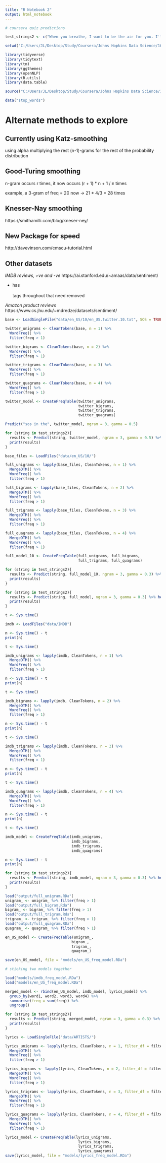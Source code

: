 ```yaml
---
title: "R Notebook 2"
output: html_notebook
---
```


```r
# coursera quiz predictions

test_strings2 <- c("When you breathe, I want to be the air for you. I'll be there for you, I'd live and I'd", "Guy at my table's wife got up to go to the bathroom and I asked about dessert and he started telling me about his", "I'd give anything to see arctic monkeys this", "Talking to your mom has the same effect as a hug and helps reduce your", "When you were in Holland you were like 1 inch away from me but you hadn't time to take a", "I'd just like all of these questions answered, a presentation of evidence, and a jury to settle the", "I can't deal with unsymetrical things. I can't even hold an uneven number of bags of groceries in each", "Every inch of you is perfect from the bottom to the", "I’m thankful my childhood was filled with imagination and bruises from playing", "I like how the same people are in almost all of Adam Sandler's")

```

```r
setwd("C:/Users/JL/Desktop/Study/Coursera/Johns Hopkins Data Science/10 capstone/CapstoneProject_NaturalLanguageProcessing")

library(tidyverse)
library(tidytext)
library(tm)
library(ggthemes)
library(openNLP)
library(R.utils)
library(data.table)

source("C:/Users/JL/Desktop/Study/Coursera/Johns Hopkins Data Science/10 capstone/CapstoneProject_NaturalLanguageProcessing/helper2.R")

data("stop_words")

```

# Alternate methods to explore

## Currently using Katz-smoothing

using alpha multiplying the rest (n-1)-grams for the rest of the probability distribution

## Good-Turing smoothing

n-gram occurs r times, it now occurs
(r + 1) * n + 1 / n   times

example, a 3-gram of freq = 20
now → 21 * 4/3 = 28 times

## Knesser-Nay smoothing

https://smithamilli.com/blog/kneser-ney/

## New Package for speed

http://davevinson.com/cmscu-tutorial.html

## Other datasets

*IMDB reviews, +ve and -ve*
https://ai.stanford.edu/~amaas/data/sentiment/

- has <br><br /> tags throughout that need removed

*Amazon product reviews*
https://www.cs.jhu.edu/~mdredze/datasets/sentiment/






```r
base <- LoadSingleFile("data/en_US/10/en_US.twitter.10.txt", SOS = TRUE, EOS = TRUE)
```

```r
twitter_unigrams <- CleanTokens(base, n = 1) %>%
  WordFreq() %>%
  filter(freq > 1) 

twitter_bigrams <- CleanTokens(base, n = 2) %>%
  WordFreq() %>%
  filter(freq > 1)

twitter_trigrams <- CleanTokens(base, n = 3) %>%
  WordFreq() %>%
  filter(freq > 1)

twitter_quagrams <- CleanTokens(base, n = 4) %>%
  WordFreq() %>%
  filter(freq > 1)
```

```r
twitter_model <- CreateFreqTable(twitter_unigrams,
                                 twitter_bigrams,
                                 twitter_trigrams,
                                 twitter_quagrams)
```

```r
Predict("sos in the", twitter_model, ngram = 3, gamma = 0.5)
```

```r
for (string in test_strings2){
  results <- Predict(string, twitter_model, ngram = 3, gamma = 0.5) %>% head(10)
  print(results)
}
```

```r
base_files <- LoadFiles("data/en_US/10/")
```
```r
full_unigrams <- lapply(base_files, CleanTokens, n = 1) %>%
  MergeDTM() %>%
  WordFreq() %>%
  filter(freq > 1) 

full_bigrams <- lapply(base_files, CleanTokens, n = 2) %>%
  MergeDTM() %>%
  WordFreq() %>%
  filter(freq > 1)

full_trigrams <- lapply(base_files, CleanTokens, n = 3) %>%
  MergeDTM() %>%
  WordFreq() %>%
  filter(freq > 1)

full_quagrams <- lapply(base_files, CleanTokens, n = 4) %>%
  MergeDTM() %>%
  WordFreq() %>%
  filter(freq > 1)
```
```r
full_model_10 <- CreateFreqTable(full_unigrams, full_bigrams,
                                 full_trigrams, full_quagrams)
```
```r
for (string in test_strings2){
  results <- Predict(string, full_model_10, ngram = 3, gamma = 0.3) %>% head(10)
  print(results)
}
```

```r
for (string in test_strings2){
  results <- Predict(string, full_model, ngram = 3, gamma = 0.3) %>% head(100)
  print(results)
}
```


```r
t <- Sys.time()

imdb <- LoadFiles("data/IMDB")

n <- Sys.time() - t
print(n)
```

```r
t <- Sys.time()

imdb_unigrams <- lapply(imdb, CleanTokens, n = 1) %>%
  MergeDTM() %>%
  WordFreq() %>%
  filter(freq > 1)

n <- Sys.time() - t
print(n)
```

```r
t <- Sys.time()

imdb_bigrams <- lapply(imdb, CleanTokens, n = 2) %>%
  MergeDTM() %>%
  WordFreq() %>%
  filter(freq > 1)

n <- Sys.time() - t
print(n)
```


```r
t <- Sys.time()

imdb_trigrams <- lapply(imdb, CleanTokens, n = 3) %>%
  MergeDTM() %>%
  WordFreq() %>%
  filter(freq > 1)

n <- Sys.time() - t
print(n)
```

```r
t <- Sys.time()

imdb_quagrams <- lapply(imdb, CleanTokens, n = 4) %>%
  MergeDTM() %>%
  WordFreq() %>%
  filter(freq > 1)

n <- Sys.time() - t
print(n)
```


```r
t <- Sys.time()

imdb_model <- CreateFreqTable(imdb_unigrams,
                              imdb_bigrams,
                              imdb_trigrams,
                              imdb_quagrams)

n <- Sys.time() - t
print(n)
```


```r
for (string in test_strings2){
  results <- Predict(string, imdb_model, ngram = 3, gamma = 0.3) %>% head(20)
  print(results)
}
```

```r
load("output/full_unigram.RDa")
unigram_ <- unigram_ %>% filter(freq > 1)
load("output/full_bigram.Rda")
bigram_ <- bigram_ %>% filter(freq > 1)
load("output/full_trigram.Rda")
trigram_ <- trigram_ %>% filter(freq > 1)
load("output/full_quagram.RDa")
quagram_ <- quagram_ %>% filter(freq > 1)

en_US_model <- CreateFreqTable(unigram_,
                              bigram_,
                              trigram_,
                              quagram_)

save(en_US_model, file = "models/en_US_freq_model.RDa")
```

```r
# sticking two models together

load("models/imdb_freq_model.RDa")
load("models/en_US_freq_model.RDa")
```

```r
merged_model <- rbind(en_US_model, imdb_model, lyrics_model) %>%
  group_by(word1, word2, word3, word4) %>%
  summarise(freq = sum(freq)) %>%
  ungroup()
```


```r
for (string in test_strings2){
  results <- Predict(string, merged_model, ngram = 3, gamma = 0.3) %>% head(20)
  print(results)
}
```


```r
lyrics <- LoadSingleFile("data/ARTISTS/")
```

```r

lyrics_unigrams <- lapply(lyrics, CleanTokens, n = 1, filter_df = filter) %>%
  MergeDTM() %>%
  WordFreq() %>%
  filter(freq > 1)

lyrics_bigrams <- lapply(lyrics, CleanTokens, n = 2, filter_df = filter) %>%
  MergeDTM() %>%
  WordFreq() %>%
  filter(freq > 1)

lyrics_trigrams <- lapply(lyrics, CleanTokens, n = 3, filter_df = filter) %>%
  MergeDTM() %>%
  WordFreq() %>%
  filter(freq > 1)

lyrics_quagrams <- lapply(lyrics, CleanTokens, n = 4, filter_df = filter) %>%
  MergeDTM() %>%
  WordFreq() %>%
  filter(freq > 1)
```

```r
lyrics_model <- CreateFreqTable(lyrics_unigrams,
                                 lyrics_bigrams,
                                 lyrics_trigrams,
                                 lyrics_quagrams)
save(lyrics_model, file = "models/lyrics_freq_model.RDa")
```
